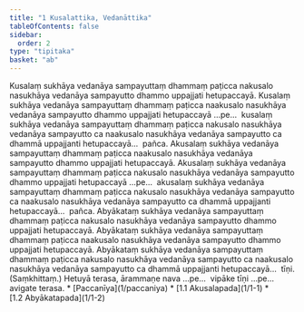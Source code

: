 ```yaml
---
title: "1 Kusalattika, Vedanāttika"
tableOfContents: false
sidebar:
  order: 2
type: "tipitaka"
basket: "ab"
---
```



<DynamicBreadcrumb />

<Division number="1">

<Paragraph number="2">
Kusalaṃ sukhāya vedanāya sampayuttaṃ dhammaṃ paṭicca nakusalo nasukhāya vedanāya sampayutto dhammo uppajjati hetupaccayā. Kusalaṃ sukhāya vedanāya sampayuttaṃ dhammaṃ paṭicca naakusalo nasukhāya vedanāya sampayutto dhammo uppajjati hetupaccayā …pe…  kusalaṃ sukhāya vedanāya sampayuttaṃ dhammaṃ paṭicca nakusalo nasukhāya vedanāya sampayutto ca naakusalo nasukhāya vedanāya sampayutto ca dhammā uppajjanti hetupaccayā…  pañca.

</Paragraph>

<Paragraph number="3">
Akusalaṃ sukhāya vedanāya sampayuttaṃ dhammaṃ paṭicca naakusalo nasukhāya vedanāya sampayutto dhammo uppajjati hetupaccayā. Akusalaṃ sukhāya vedanāya sampayuttaṃ dhammaṃ paṭicca nakusalo nasukhāya vedanāya sampayutto dhammo uppajjati hetupaccayā …pe…  akusalaṃ sukhāya vedanāya sampayuttaṃ dhammaṃ paṭicca nakusalo nasukhāya vedanāya sampayutto ca naakusalo nasukhāya vedanāya sampayutto ca dhammā uppajjanti hetupaccayā…  pañca.

</Paragraph>

<Paragraph number="4">
Abyākataṃ sukhāya vedanāya sampayuttaṃ dhammaṃ paṭicca nakusalo nasukhāya vedanāya sampayutto dhammo uppajjati hetupaccayā. Abyākataṃ sukhāya vedanāya sampayuttaṃ dhammaṃ paṭicca naakusalo nasukhāya vedanāya sampayutto dhammo uppajjati hetupaccayā. Abyākataṃ sukhāya vedanāya sampayuttaṃ dhammaṃ paṭicca nakusalo nasukhāya vedanāya sampayutto ca naakusalo nasukhāya vedanāya sampayutto ca dhammā uppajjanti hetupaccayā…  tīṇi. (Saṃkhittaṃ.)

</Paragraph>

<Paragraph number="5">
Hetuyā terasa, ārammaṇe nava …pe…  vipāke tīṇi …pe…  avigate terasa.

</Paragraph>
</Division>

<TableOfContents>
* [Paccanīya](1/paccaniya)
* [1.1 Akusalapada](1/1-1)
* [1.2 Abyākatapada](1/1-2)
</TableOfContents>